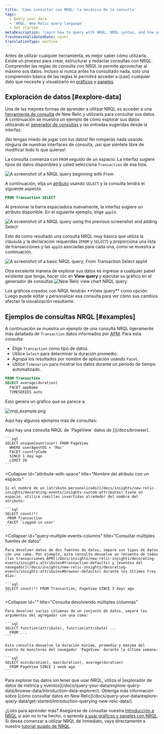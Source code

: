 ```yaml
---
title: 'Cómo consultar con NRQL: la mecánica de la consulta'
tags:
  - Query your data
  - 'NRQL: New Relic query language'
  - Get started
metaDescription: 'Learn how to query with NRQL, NRQL syntax, and how you can explore your data.'
freshnessValidatedDate: never
translationType: machine
---
```







Antes de utilizar cualquier herramienta, es mejor saber cómo utilizarla. Existe un proceso para crear, estructurar y redactar consultas con NRQL. Comprender las reglas de consulta con NRQL le permite aprovechar al máximo sus datos. Incluso si nunca antes ha consultado nada, solo una comprensión básica de las reglas le permitirá acceder a (casi) cualquier dato que necesite y visualizarlo en [gráficos](/docs/query-your-data/explore-query-data/use-charts/use-your-charts) y [paneles](/docs/query-your-data/explore-query-data/dashboards/introduction-dashboards).

## Exploración de datos [#explore-data]

Una de las mejores formas de aprender a utilizar NRQL es acceder a una [herramienta de consulta](/docs/query-your-data/nrql-new-relic-query-language/get-started/introduction-nrql-new-relics-query-language#where) de New Relic y utilizarla para consultar sus datos. A continuación se muestra un ejemplo de cómo explorar sus datos utilizando el [generador de consultas](/docs/chart-builder/use-chart-builder/get-started/introduction-chart-builder) y las entradas sugeridas desde la interfaz.

<Callout variant="tip">
  ¡No tengas miedo de jugar con tus datos! No romperás nada usando ninguna de nuestras interfaces de consulta, ¡así que siéntete libre de modificar todo lo que quieras!
</Callout>

La consulta comienza con `FROM` seguido de un espacio. La interfaz sugiere tipos de datos disponibles y usted selecciona `Transaction` de esa lista.

<img
  title="nrql_query01.png"
  alt="A screenshot of a NRQL query beginning with From"
  src={queriesnrqlEventDefinitionsQueryBuilder}
/>

A continuación, elija un [atributo](/docs/using-new-relic/welcome-new-relic/get-started/glossary#attribute) usando `SELECT` y la consulta tendrá el siguiente aspecto:

```sql
FROM Transaction SELECT
```

Al presionar la barra espaciadora nuevamente, la interfaz sugiere un atributo disponible. En el siguiente ejemplo, elige `appId`.

<img
  title="nrql_query02.png"
  alt="A screenshot of a NRQL query using the previous screenshot and adding Select"
  src={queriesnrqlAttributeDefinitionsQueryBuilder}
/>

Esto da como resultado una consulta NRQL muy básica que utiliza la cláusula y la declaración requeridas (`FROM` y `SELECT`) y proporciona una lista de <InlinePopover type="apm"/>transacciones y las `appId` asociadas para cada una, como se muestra a continuación.

<img
  title="basic_nrql_example.png"
  alt="A screenshot of a basic NRQL query, From Transaction Select appId"
  src={queriesNrqlBasicExample}
/>

Otra excelente manera de explorar sus datos es ingresar a cualquier panel existente que tenga, hacer clic en <DoNotTranslate>**View query**</DoNotTranslate> y ejecutar su gráfico en el generador de consultas.<img title="new-relic-view-chart-nrql-query.png" alt="New Relic view chart NRQL query" src={queriesnrqlViewQueryforChart}/>

<figcaption>
  Los gráficos creados con NRQL tendrán <DoNotTranslate>**View query**</DoNotTranslate> como opción. Luego puede editar y personalizar esa consulta para ver cómo sus cambios afectan la visualización resultante.
</figcaption>

## Ejemplos de consultas NRQL [#examples]

A continuación se muestra un ejemplo de una consulta NRQL ligeramente más detallada de `Transaction` datos informados por [APM](/docs/apm). Para esta consulta:

* Elige `Transaction` como tipo de datos.
* Utilice `Select` para determinar la duración promedio.
* Agrupa los resultados por nombre de aplicación usando `Facet`.
* Utilice `Timeseries` para mostrar los datos durante un período de tiempo automatizado.

```sql
FROM Transaction 
SELECT average(duration) 
  FACET appName 
  TIMESERIES auto
```

Esto genera un gráfico que se parece a:

<img
  title="nrql_example.png"
  alt="nrql_example.png"
  src={queriesnrqlNrqlExampleTimeseries}
/>

Aquí hay algunos ejemplos más de consultas:

<CollapserGroup>
  <Collapser
    id="basic-browser-nrql"
    title="Consulta NRQL básica de datos del navegador."
  >
    Aquí hay una consulta NRQL de `PageView` datos de [<InlinePopover type="browser"/>](/docs/browser).

    ```sql
    SELECT uniqueCount(user) FROM PageView 
      WHERE userAgentOS = 'Mac' 
      FACET countryCode
      SINCE 1 day ago 
      LIMIT 20
    ```
  </Collapser>

  <Collapser
    id="attribute-with-space"
    title="Nombre del atributo con un espacio."
  >
    Si el nombre de un [atributo personalizado](/docs/insights/new-relic-insights/decorating-events/insights-custom-attributes) tiene un espacio, utilice comillas invertidas alrededor del nombre del atributo:

    ```sql
    SELECT count(*)
     FROM Transaction
     FACET `Logged-in user`
    ```
  </Collapser>

  <Collapser
    id="query-multiple-events-columns"
    title="Consultar múltiples fuentes de datos"
  >
    Para devolver datos de dos fuentes de datos, separe sus tipos de datos con una coma. Por ejemplo, esta consulta devuelve un recuento de todas [las transacciones APM](/docs/insights/new-relic-insights/decorating-events/insights-attributes#transaction-defaults) y [eventos del navegador](/docs/insights/new-relic-insights/decorating-events/insights-attributes#browser-defaults) durante los últimos tres días:

    ```sql
    SELECT count(*) FROM Transaction, PageView SINCE 3 days ago
    ```
  </Collapser>

  <Collapser
    id=""
    title="Consulta devolviendo múltiples columnas"
  >
    Para devolver varias columnas de un conjunto de datos, separe los argumentos del agregador con una coma:

    ```sql
    SELECT function(attribute), function(attribute) ...
      FROM ...
    ```

    Esta consulta devuelve la duración mínima, promedio y máxima del evento de monitoreo del navegador `PageView` durante la última semana:

    ```sql
    SELECT min(duration), max(duration), average(duration)
      FROM PageView SINCE 1 week ago
    ```
  </Collapser>
</CollapserGroup>

<Callout variant="important">
  Para explorar tus datos sin tener que usar NRQL, utiliza el [explorador de datos de métrica y eventos](/docs/query-your-data/explore-query-data/browse-data/introduction-data-explorer/). Obtenga más información sobre [cómo consultar datos en New Relic](/docs/query-your-data/explore-query-data/get-started/introduction-querying-new-relic-data/).
</Callout>

¿Listo para aprender más? Asegúrese de consultar nuestra [introducción a NRQL](/docs/query-your-data/nrql-new-relic-query-language/get-started/introduction-nrql-new-relics-query-language/) si aún no lo ha hecho, o aprenda [a usar gráficos y paneles con NRQL](/docs/query-your-data/nrql-new-relic-query-language/get-started/charts-and-dashboards-with-nrql/). Si desea comenzar a utilizar NRQL de inmediato, vaya directamente a nuestro [tutorial guiado de NRQL](/docs/query-your-data/nrql-new-relic-query-language/get-started/introduction-nrql-tutorial/).